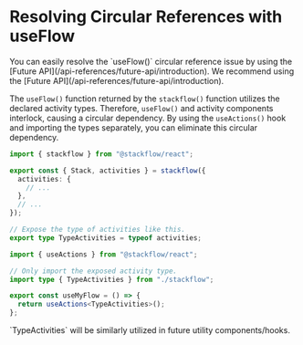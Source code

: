 
# Resolving Circular References with useFlow

<Callout type="info" emoji="💡">
  You can easily resolve the `useFlow()` circular reference issue by using the [Future API](/api-references/future-api/introduction). We recommend using the [Future API](/api-references/future-api/introduction).
</Callout>

The `useFlow()` function returned by the `stackflow()` function utilizes the declared activity types. Therefore, `useFlow()` and activity components interlock, causing a circular dependency. By using the `useActions()` hook and importing the types separately, you can eliminate this circular dependency.

```typescript showLineNumbers filename="stackflow.ts" copy
import { stackflow } from "@stackflow/react";

export const { Stack, activities } = stackflow({
  activities: {
    // ...
  },
  // ...
});

// Expose the type of activities like this.
export type TypeActivities = typeof activities;
```

```typescript showLineNumbers filename="stackflow.ts" copy
import { useActions } from "@stackflow/react";

// Only import the exposed activity type.
import type { TypeActivities } from "./stackflow";

export const useMyFlow = () => {
  return useActions<TypeActivities>();
};
```

<Callout emoji="⚡️">
  `TypeActivities` will be similarly utilized in future utility components/hooks.
</Callout>
